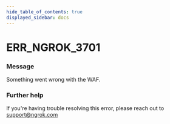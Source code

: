 ```yaml
---
hide_table_of_contents: true
displayed_sidebar: docs
---
```



# ERR_NGROK_3701

### Message

Something went wrong with the WAF.

<ErrorDetails error="err_ngrok_3701" />

### Further help

If you're having trouble resolving this error, please reach out to [support@ngrok.com](mailto:support@ngrok.com?subject=Help%20with%20ERR_NGROK_3701)
